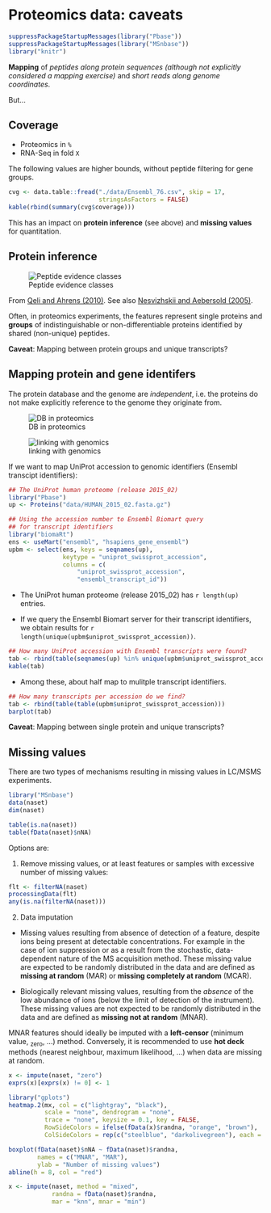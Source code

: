 # Proteomics data: caveats

```r
suppressPackageStartupMessages(library("Pbase"))
suppressPackageStartupMessages(library("MSnbase"))
library("knitr")
```

**Mapping** of *peptides along protein sequences (although not
  explicitly considered a mapping exercise)* and *short reads along
  genome coordinates*.

But...

## Coverage

- Proteomics in `%`
- RNA-Seq in fold `X`

The following values are higher bounds, without peptide filtering for
gene groups.

```r
cvg <- data.table::fread("./data/Ensembl_76.csv", skip = 17,
                         stringsAsFactors = FALSE)
kable(rbind(summary(cvg$coverage)))
```

This has an impact on **protein inference** (see above) and **missing
values** for quantitation.

## Protein inference

<!-- ![Basic peptide grouping](./figure/F5.large.jpg) -->


![Peptide evidence classes](./figure/nbt0710-647-F2.gif)

From [Qeli and Ahrens (2010)](http://www.ncbi.nlm.nih.gov/pubmed/20622826).
See also [Nesvizhskii and Aebersold (2005)](http://www.ncbi.nlm.nih.gov/pubmed/16009968).

Often, in proteomics experiments, the features represent single
proteins and **groups** of indistinguishable or non-differentiable
proteins identified by shared (non-unique) peptides.

**Caveat**: Mapping between protein groups and unique transcripts?

## Mapping protein and gene identifers

The protein database and the genome are _independent_, i.e. the
proteins do not make explicitly reference to the genome they originate
from.

![DB in proteomics](./figure/indep-prot-db.png)

![linking with genomics](./figure/gen-prot-db.png)

If we want to map UniProt accession to genomic identifiers (Ensembl
transcipt identifiers):


```r
## The UniProt human proteome (release 2015_02)
library("Pbase")
up <- Proteins("data/HUMAN_2015_02.fasta.gz")

## Using the accession number to Ensembl Biomart query
## for transcript identifiers
library("biomaRt")
ens <- useMart("ensembl", "hsapiens_gene_ensembl")
upbm <- select(ens, keys = seqnames(up),
               keytype = "uniprot_swissprot_accession",
               columns = c(
                   "uniprot_swissprot_accession",
                   "ensembl_transcript_id"))
```

- The UniProt human proteome (release 2015_02) has `r length(up)` entries.

- If we query the Ensembl Biomart server for their transcript
  identifiers, we obtain results for `r length(unique(upbm$uniprot_swissprot_accession))`.


```r
## How many UniProt accession with Ensembl transcripts were found?
tab <- rbind(table(seqnames(up) %in% unique(upbm$uniprot_swissprot_accession)))
kable(tab)
```

- Among these, about half map to mulitple transcript identifiers.

```r
## How many transcripts per accession do we find?
tab <- rbind(table(table(upbm$uniprot_swissprot_accession)))
barplot(tab)
```
**Caveat**: Mapping between single protein and unique transcripts?

## Missing values

There are two types of mechanisms resulting in missing values in
LC/MSMS experiments.

```r
library("MSnbase")
data(naset)
dim(naset)

table(is.na(naset))
table(fData(naset)$nNA)
```

Options are:

1. Remove missing values, or at least features or samples with
   excessive number of missing values:

```r
flt <- filterNA(naset)
processingData(flt)
any(is.na(filterNA(naset)))
```

2. Data imputation

- Missing values resulting from absence of detection of a feature,
  despite ions being present at detectable concentrations.  For
  example in the case of ion suppression or as a result from the
  stochastic, data-dependent nature of the MS acquisition
  method. These missing value are expected to be randomly distributed
  in the data and are defined as **missing at random** (MAR) or
  **missing completely at random** (MCAR).

- Biologically relevant missing values, resulting from the *absence*
  of the low abundance of ions (below the limit of detection of the
  instrument). These missing values are not expected to be randomly
  distributed in the data and are defined as **missing not at random**
  (MNAR).

MNAR features should ideally be imputed with a **left-censor**
(minimum value, ~zero~, ...)  method. Conversely, it is recommended to
use **hot deck** methods (nearest neighbour, maximum likelihood, ...)
when data are missing at random.

```r
x <- impute(naset, "zero")
exprs(x)[exprs(x) != 0] <- 1

library("gplots")
heatmap.2(mx, col = c("lightgray", "black"),
          scale = "none", dendrogram = "none",
          trace = "none", keysize = 0.1, key = FALSE,
          RowSideColors = ifelse(fData(x)$randna, "orange", "brown"),
          ColSideColors = rep(c("steelblue", "darkolivegreen"), each = 8))
```


```r
boxplot(fData(naset)$nNA ~ fData(naset)$randna,
        names = c("MNAR", "MAR"),
        ylab = "Number of missing values")
abline(h = 8, col = "red")

x <- impute(naset, method = "mixed",
            randna = fData(naset)$randna,
            mar = "knn", mnar = "min")
```

